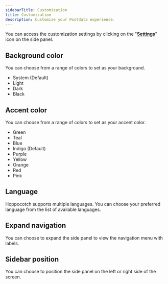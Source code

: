 ```yaml
---
sidebarTitle: Customization
title: Customization
description: Customize your Postdata experience.
---
```


You can access the customization settings by clicking on the "[**Settings**](https://postdata.cn/settings)" icon on the side panel.

## Background color

You can choose from a range of colors to set as your background.

- System (Default)
- Light
- Dark
- Black

## Accent color

You can choose from a range of colors to set as your accent color.

- Green
- Teal
- Blue
- Indigo (Default)
- Purple
- Yellow
- Orange
- Red
- Pink

## Language

Hoppocotch supports multiple languages. You can choose your preferred language from the list of available languages.

## Expand navigation

You can choose to expand the side panel to view the navigation menu with labels.

## Sidebar position

You can choose to position the side panel on the left or right side of the screen.
